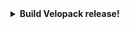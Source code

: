 <FancyStep step={props.step} noline={true}>
    <details>
        <summary>
            <strong>Build Velopack release!</strong>
        </summary>

        You are now ready to build a Velopack release for your application. 

        See the [CLI reference](/reference/cli/) for more details on the available options.

        ```cmd
        vpk pack -u YourAppId -v 1.0.0 -p .\publish -e yourMainApp.exe
        ```
    </details>
</FancyStep>